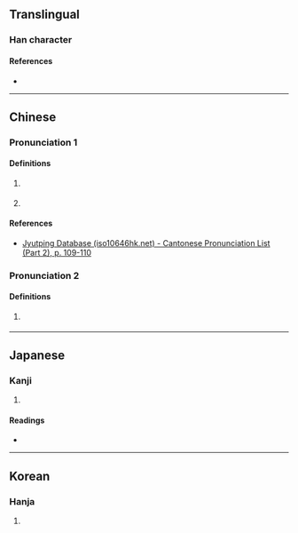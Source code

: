 {{character info}}
==Translingual==

===Han character===
{{Han char|rn=61|rad=心|as=11|sn=14|four=|canj=PGSK,PQSK|ids=⿰忄敖}}

====References====
* {{Han ref|kx=0399.080|dkj=11106|dj=0738.250|hdz=42335.090|uh=6160|ud=24928}}

----

==Chinese==
{{zh-forms}}

===Pronunciation 1===
{{zh-pron
|m=ào
|c=ngou6,ou6
|mn=qz:ngō͘/xm,zz:gō
|mc=
|oc=
|ma=
|cat=a,v
}}

====Definitions====
{{zh-hanzi}}

# {{lb|zh|literary}} {{zh-alt-form|傲|[[arrogant]]; [[haughty]]}}
# {{lb|zh|literary}} {{zh-alt-form|傲|to [[despise]]; to [[look down on]]}}

====References====
* [http://www.iso10646hk.net/jp/document/download.jsp Jyutping Database (iso10646hk.net) - Cantonese Pronunciation List (Part 2), p. 109-110]

===Pronunciation 2===
{{zh-pron
|m=áo
}}

====Definitions====
{{zh-hanzi}}

# {{zh-hg}} {{zh-only|慠慠|[[worried]] [[mind]]}}

----

==Japanese==

===Kanji===
{{ja-kanji|grade=|rs=心11}}

# {{rfdef|ja|sort=心11}}

====Readings====
* {{ja-readings|on=[[ごう]] (gō)|kun=[[おごる]] (ogoru), [[うれえる]] (ureeru)}}

----

==Korean==

===Hanja===
{{ko-hanja|hangeul=오|eumhun=|rv=o|mr=o|y=o}}

# {{rfdef|ko|sort=心11}}